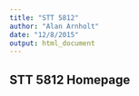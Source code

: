 ```yaml
---
title: "STT 5812"
author: "Alan Arnholt"
date: "12/8/2015"
output: html_document
---
```


## STT 5812 Homepage
